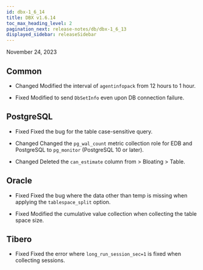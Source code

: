 ```yaml
---
id: dbx-1_6_14
title: DBX v1.6.14
toc_max_heading_level: 2
pagination_next: release-notes/db/dbx-1_6_13
displayed_sidebar: releaseSidebar
---
```


November 24, 2023

## Common

- <Status>Changed</Status> Modified the interval of <code>agentinfopack</code> from 12 hours to 1 hour.

- <Status>Fixed</Status> Modified to send <code>DbSetInfo</code> even upon DB connection failure.

## PostgreSQL

- <Status>Fixed</Status> Fixed the bug for the table case-sensitive query.

- <Status>Changed</Status> Changed the <code>pg_wal_count</code> metric collection role for EDB and PostgreSQL to <code>pg_monitor</code> (PostgreSQL 10 or later).

- <Status>Changed</Status> Deleted the <code>can_estimate</code> column from <Cmdname sid="dbObjectInfo" className="uitext" /> &gt; <span class="uitext">Bloating</span> &gt; <span class="uitext">Table</span>.

## Oracle

- <Status>Fixed</Status> Fixed the bug where the data other than temp is missing when applying the <code>tablespace_split</code> option.

- <Status>Fixed</Status> Modified the cumulative value collection when collecting the table space size.

## Tibero

- <Status>Fixed</Status> Fixed the error where <code>long_run_session_sec=1</code> is fixed when collecting sessions.
